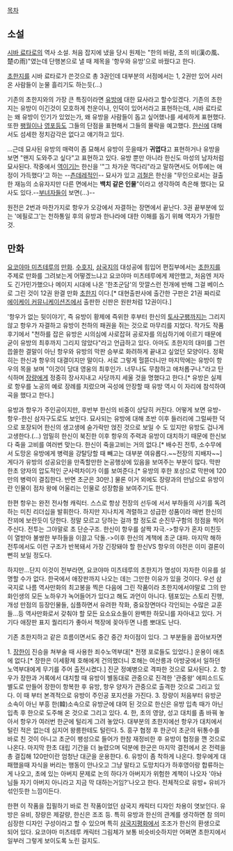 [[목차]]
== 소설 ==
[[시바 료타로]]의 역사 소설. 처음 잡지에 냈을 당시 원제는 "한의 바람, 초의 비(漢の風、楚の雨)"였는데 단행본으로 낼 때 제목을 '항우와 유방'으로 바꿨다고 한다.

[[초한지]]를 시바 료타로가 쓴것으로 총 3권인데 대부분의 서점에서는 1, 2권만 있어 사러 온 사람들이 눈물 흘리기도 하는듯(...)

기존의 초한지와의 가장 큰 특징이라면 [[유방]]에 대한 묘사라고 할수있겠다. 기존의 초한지는 유방이 이긴것이 모호하게 천운이나, 인덕이 있어서라고 표현하는데, 시바 료타로는 왜 유방이 인기가 있었는가, 왜 유방을 사람들이 돕고 싶어했나를 세세하게 표현했다. 또한 [[팽월]]이나 [[영포]]등도 그들의 단점을 표현해서 그들의 몰락을 예고했다. [[한신]]에 대해서도 섬세한 정치감각은 없다고 얘기하고 있다.

...근데 묘사된 유방의 매력이 좀 묘해서 유방이 웃을때가 '''귀엽다'''고 표현하거나 유방을 보면 "왠지 도와주고 싶다"고 표현하고 있다. 유방 뿐만 아니라 한신도 마성의 남자처럼 묘사된다. 작중에서 [[역이기]]는 한신을 '"그 차가운 꺽다리"라고 말하면서도 어투에는 애정이 가득했다'고 하는 --[[츤데레]]적인-- 묘사가 있고 [[괴철]]은 한신을 "무인으로서는 걸출한 재능의 소유자지만 다른 면에서는 '''백치 같은 인물'''"이라고 생각하여 측은해 했다는 묘사도 있다.--[[부녀자]]들이 보면(...)--

원전은 2번과 마찬가지로 항우가 오강에서 자결하는 장면에서 끝난다. 3권 끝부분에 있는 '에필로그'는 천하통일 후의 유방과 한나라에 대한 이해를 돕기 위해 역자가 가필한 것.

== 만화 ==
[[요코야마 미츠테루]]의 [[만화]].
[[수호지]], [[삼국지]]의 대성공에 힘입어 편집부에서는 [[초한지]]를 주제로 만화를 그려보는게 어떻겠느냐고 요코야마 미츠테루에게 제안했고, 처음엔 저자도 긴가민가했으나 메이지 시대에 나온 '한초군담'의 맛깔스런 전개에 반해 그걸 베이스로 그린 것이 12권 완결 만화 [[초한지]] 이다.[* 대현출판사에 출간한 구판은 21권 짜리로 [[에이케이 커뮤니케이션즈]]에서 출판한 신판은 원판처럼 12권이다.]

'항우가 없는 뒷이야기', 즉 유방이 황제에 즉위한 후부터 한신의 [[토사구팽]]까지는 그리지 않고 항우가 자결하고 유방이 천하의 패권을 쥐는 것으로 마무리를 지었다. 작가도 작품 후기에서 "천하를 잡은 유방은 시의심에 사로잡혀 공로자를 의심하기에 이르기 때문에 굳이 유방의 최후까지 그리지 않았다"라고 언급하고 있다. 아마도 초한지의 대미를 그런 씁쓸한 결말이 아닌 항우와 유방의 막판 승부로 화려하게 끝내고 싶었던 모양이다. 정확히는 한신과 항우의 대결이지만 말이다. 서로 그렇게 헐뜯더니만 마지막에는 유방이 항우의 목을 보며 "이것이 당대 영웅의 최후인가. 너무나도 무참하고 애처롭구나."라고 탄식하며 [[장량]]에게 정중히 장사지내고 사당까지 세울 것을 명했다고 한다.[* 유방은 실제로 항우를 노공의 예로 장례를 치렀으며 곡성에 안장할 때 유방 역시 이 자리에 참석하여 곡을 했다고 한다.]

유방과 항우가 주인공이지만, 후반부 한신의 비중이 상당히 커진다. 어떻게 보면 유방-항우-한신 삼자구도로도 보인다. 묘사되는 유방에 대해 초반 이후 들러리에 그럴싸한 덕으로 포장되어 한신의 생고생에 숟가락만 얹진 것으로 보일 수 도 있지만 유방도 겁나게 고생한다.(...) 엄밀히 한신이 북진한 이후 항우의 주력과 유방이 대치하기 때문에 한신보다 죽을 고비를 여러번 맞는다. 한신이 죽을고비는 거의 없다.[* 배수진 전투, 소수무에서 도망온 유방에게 병력을 강탈당할 때 빼고는 대부분 여유롭다.~~전장의 지배자~~] 게다가 유방의 성공요인을 만족할만한 논공행상에 있음을 보여주는 부분이 많다. 막판 한초 양자의 압도적인 군사력차이가 이를 보여준다.[* 유방의 후한 포상으로 막판에 120만의 병력이 결집한다. 반면 초군은 30만.] 물론 이거 외에도 장량과의 만남으로 유방이란 인물이 점차 왕에 어울리는 인물로 성장함을 보여주기도 한다.

한편 항우는 완전 전사형 캐릭터. 스스로 항상 전장의 선두에 서서 부하들의 사기를 독려하는 미친 리더십을 발휘한다. 하지만 지나치게 격렬하고 성급한 성품이라 매번 한신의 잔꾀에 보란듯이 당한다. 정말 모르고 당하는 걸까 할 정도로 순진무구함의 정점을 찍어 주신다. 전투는 그야말로 초 단순구조. 한신이 항우를 살짝 자극.->항우가 혼자 미친듯이 열받아 불쌍한 부하들을 이끌고 닥돌.->이후 한신의 계책에 초군 대파. 마지막 해하전투에서도 이런 구조가 반복돼서 가장 긴장돼야 할 한신VS 항우의 야전은 이미 결론이 뻔히 보일 정도다. 

하지만...단지 이것이 전부라면, 요코야마 미츠테루의 초한지가 명성이 자자한 이유를 설명할 수가 없다. 한국에서 애장판까지 나오는 데는 그만한 이유가 있을 것이다. 우선 삼국지로 나름 역사만화의 최고봉을 찍은 다음에 그린 작품이라 초한지에서야말로 그의 만화인생의 모든 노하우가 녹어들어가 있다고 해도 과언이 아니다. 템포있는 스토리 진행, 개성 만점의 등장인물들, 심플하면서 유려한 작화, 중요장면마다 각인되는 수많은 교훈들...등 역사만화로서 갖춰야 할 모든 요소요소들이 완벽한 하모니를 자아내고 있다. 거기다 애장판 표지 퀄리티가 좋아서 책장에 꽂아두면 나름 뽀대도 난다.

기존 초한지하고 같은 흐름이면서도 중간 중간 차이점이 있다. 그 부분들을 꼽아보자면

1. [[장한]]이 진승을 쳐부술 때 사용한 죄수노역부대[* 전쟁 포로들도 있었다.] 운용이 애초에 없다.[* 장한은 이세황제 호해에게 건의했더니 호해는 여산릉과 아방궁에서 일하던 노역부대에게 무기를 주어 출전시켰다.] 진군 정예병으로 격파한 것으로 묘사된다.
2. 항우가 장한과 거록에서 대치할 때 유방이 별동대로 관중으로 진격한 '관중왕' 에피소드도 별도로 만들어 장한이 항복한 후 유방, 항우 양자가 관중으로 출격한 것으로 그리고 있다. 이 때 부터 본격적으로 유방이 주인공 포지션을 가진다.
3. 장량이 처음부터 유방군 소속이 아닌 부흥 한(韓)소속으로 유방군에 대여 된 것으로 한신은 유방 입촉 때가 아닌 입촉 후 한으로 도주해 온 것으로 그리고 있다.
4. 한, 초의 영양, 성고 대치를 좀 바꿔 놓아서 항우가 여러번 한군에 털리게 그려 놓았다. 대부분의 초한지에선 항우가 대치에서 털린 적은 없는데 심지어 왕릉한테도 털린다.
5. 흥구 협정 후 한군이 초군의 뒤통수를 바로 친 것이 아니고 초군이 팽성으로 들어가 한참 재정비한 후 유방이 협정을 깬 것으로 나온다. 마지막 한초 대립 기간을 더 늘렸으며 덕분에 한군은 마지막 결전에서 온 전력을 총 결집해 120만이란 엄청난 대군을 운용한다. 
6. 유방이 좀 착하게 나온다. 항우에게 대패했을때 자식을 버리는 행동이 안나오고 그냥 말타고 도망치다가 하후영이랑 합류하는게 나오고, 초에 있는 아버지 문제로 논의 하다가 아버지가 위험한 계책이 나오자 '아놔 님들 자기 아버지 아니라고 지금 막 대하는거임?'나오고 한다. 전체적으로 유방+ 유비가 섞인듯한 느낌이든다. 

한편 이 작품을 집필하기 바로 전 작품이었던 삼국지 캐릭터 디자인 차용이 엿보인다. 유방은 유비, 장량은 제갈량, 한신은 조조 등. 특히 유방과 한신의 관계를 생각하면 참 의미심장한 디자인 구성이라고 할 수 있으며 특히 [[삼국지평화]]에서 조조가 한신의 환생으로 되어 있다. 요코야마 미츠테루 캐릭터 그림체가 보통 비슷비슷하지만 어쩌면 초한지에서 일부러 그렇게 보이도록 노린 걸지도.
